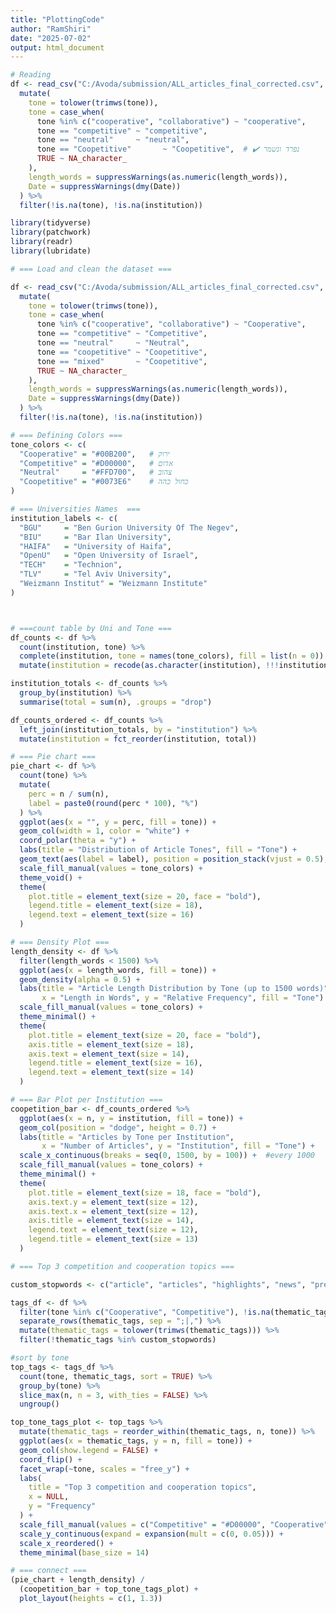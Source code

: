 ---
title: "PlottingCode"
author: "RamShiri"
date: "2025-07-02"
output: html_document
---

```{r, message=FALSE, warning=FALSE, echo=FALSE}

# Reading
df <- read_csv("C:/Avoda/submission/ALL_articles_final_corrected.csv", show_col_types = FALSE) %>%
  mutate(
    tone = tolower(trimws(tone)),
    tone = case_when(
      tone %in% c("cooperative", "collaborative") ~ "cooperative",
      tone == "competitive" ~ "competitive",
      tone == "neutral"     ~ "neutral",
      tone == "Coopetitive"       ~ "Coopetitive",  # ✔️ נפרד ונשמר
      TRUE ~ NA_character_
    ),
    length_words = suppressWarnings(as.numeric(length_words)),
    Date = suppressWarnings(dmy(Date))
  ) %>%
  filter(!is.na(tone), !is.na(institution))


```

```{r all-plots-one-page, fig.width=25, fig.height=25, echo=FALSE, message=FALSE, warning=FALSE}
library(tidyverse)
library(patchwork)
library(readr)
library(lubridate)

# === Load and clean the dataset ===

df <- read_csv("C:/Avoda/submission/ALL_articles_final_corrected.csv", show_col_types = FALSE) %>%
  mutate(
    tone = tolower(trimws(tone)),
    tone = case_when(
      tone %in% c("cooperative", "collaborative") ~ "Cooperative",
      tone == "competitive" ~ "Competitive",
      tone == "neutral"     ~ "Neutral",
      tone == "coopetitive" ~ "Coopetitive",
      tone == "mixed"       ~ "Coopetitive",
      TRUE ~ NA_character_
    ),
    length_words = suppressWarnings(as.numeric(length_words)),
    Date = suppressWarnings(dmy(Date))
  ) %>%
  filter(!is.na(tone), !is.na(institution))

# === Defining Colors ===
tone_colors <- c(
  "Cooperative" = "#00B200",   # ירוק
  "Competitive" = "#D00000",   # אדום
  "Neutral"     = "#FFD700",   # צהוב
  "Coopetitive" = "#0073E6"    # כחול כהה
)

# === Universities Names  ===
institution_labels <- c(
  "BGU"     = "Ben Gurion University Of The Negev",
  "BIU"     = "Bar Ilan University",
  "HAIFA"   = "University of Haifa",
  "OpenU"   = "Open University of Israel",
  "TECH"    = "Technion",
  "TLV"     = "Tel Aviv University",
  "Weizmann Institut" = "Weizmann Institute"
)



# ===count table by Uni and Tone ===
df_counts <- df %>%
  count(institution, tone) %>%
  complete(institution, tone = names(tone_colors), fill = list(n = 0)) %>%
  mutate(institution = recode(as.character(institution), !!!institution_labels))

institution_totals <- df_counts %>%
  group_by(institution) %>%
  summarise(total = sum(n), .groups = "drop")

df_counts_ordered <- df_counts %>%
  left_join(institution_totals, by = "institution") %>%
  mutate(institution = fct_reorder(institution, total))

# === Pie chart ===
pie_chart <- df %>%
  count(tone) %>%
  mutate(
    perc = n / sum(n),
    label = paste0(round(perc * 100), "%")
  ) %>%
  ggplot(aes(x = "", y = perc, fill = tone)) +
  geom_col(width = 1, color = "white") +
  coord_polar(theta = "y") +
  labs(title = "Distribution of Article Tones", fill = "Tone") +
  geom_text(aes(label = label), position = position_stack(vjust = 0.5), size = 8) +
  scale_fill_manual(values = tone_colors) +
  theme_void() +
  theme(
    plot.title = element_text(size = 20, face = "bold"),
    legend.title = element_text(size = 18),
    legend.text = element_text(size = 16)
  )

# === Density Plot ===
length_density <- df %>%
  filter(length_words < 1500) %>%
  ggplot(aes(x = length_words, fill = tone)) +
  geom_density(alpha = 0.5) +
  labs(title = "Article Length Distribution by Tone (up to 1500 words)",
       x = "Length in Words", y = "Relative Frequency", fill = "Tone") +
  scale_fill_manual(values = tone_colors) +
  theme_minimal() +
  theme(
    plot.title = element_text(size = 20, face = "bold"),
    axis.title = element_text(size = 18),
    axis.text = element_text(size = 14),
    legend.title = element_text(size = 16),
    legend.text = element_text(size = 14)
  )

# === Bar Plot per Institution ===
coopetition_bar <- df_counts_ordered %>%
  ggplot(aes(x = n, y = institution, fill = tone)) +  
  geom_col(position = "dodge", height = 0.7) +         
  labs(title = "Articles by Tone per Institution",
       x = "Number of Articles", y = "Institution", fill = "Tone") +
  scale_x_continuous(breaks = seq(0, 1500, by = 100)) +  #every 1000
  scale_fill_manual(values = tone_colors) +
  theme_minimal() +
  theme(
    plot.title = element_text(size = 18, face = "bold"),
    axis.text.y = element_text(size = 12),
    axis.text.x = element_text(size = 12),
    axis.title = element_text(size = 14),
    legend.text = element_text(size = 12),
    legend.title = element_text(size = 13)
  )

# === Top 3 competition and cooperation topics ===

custom_stopwords <- c("article", "articles", "highlights", "news", "press", "media", "update", "information", "innovation", "collaboration")

tags_df <- df %>%
  filter(tone %in% c("Cooperative", "Competitive"), !is.na(thematic_tags)) %>%
  separate_rows(thematic_tags, sep = ";|,") %>%
  mutate(thematic_tags = tolower(trimws(thematic_tags))) %>%
  filter(!thematic_tags %in% custom_stopwords)

#sort by tone
top_tags <- tags_df %>%
  count(tone, thematic_tags, sort = TRUE) %>%
  group_by(tone) %>%
  slice_max(n, n = 3, with_ties = FALSE) %>%
  ungroup()

top_tone_tags_plot <- top_tags %>%
  mutate(thematic_tags = reorder_within(thematic_tags, n, tone)) %>%
  ggplot(aes(x = thematic_tags, y = n, fill = tone)) +
  geom_col(show.legend = FALSE) +
  coord_flip() +
  facet_wrap(~tone, scales = "free_y") +
  labs(
    title = "Top 3 competition and cooperation topics",
    x = NULL,
    y = "Frequency"
  ) +
  scale_fill_manual(values = c("Competitive" = "#D00000", "Cooperative" = "#00B200")) +
  scale_y_continuous(expand = expansion(mult = c(0, 0.05))) +
  scale_x_reordered() +
  theme_minimal(base_size = 14)

# === connect ===
(pie_chart + length_density) /
  (coopetition_bar + top_tone_tags_plot) +
  plot_layout(heights = c(1, 1.3))


```
